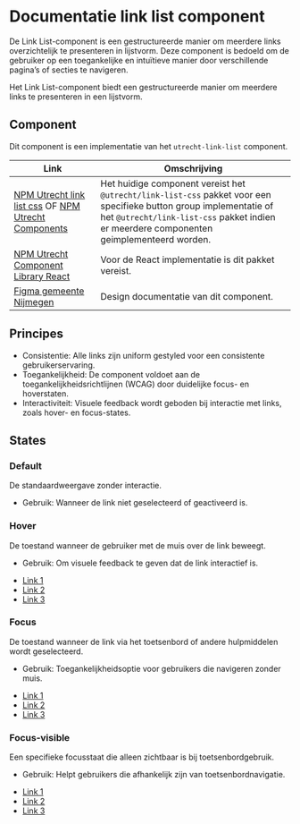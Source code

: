 
# Documentatie link list component

De Link List-component is een gestructureerde manier om meerdere links overzichtelijk te presenteren in lijstvorm. Deze component is bedoeld om de gebruiker op een toegankelijke en intuïtieve manier door verschillende pagina’s of secties te navigeren.

Het Link List-component biedt een gestructureerde manier om meerdere links te presenteren in een lijstvorm.

## Component

Dit component is een implementatie van het `utrecht-link-list` component.

| Link                                                                                                                                           | Omschrijving                                                    |
| ---------------------------------------------------------------------------------------------------------------------------------------------- | --------------------------------------------------------------- |
| [NPM Utrecht link list css](https://www.npmjs.com/package/@utrecht/link-list-css) OF [NPM Utrecht Components](https://www.npmjs.com/package/@utrecht/components)                                                                    | Het huidige component vereist het `@utrecht/link-list-css` pakket voor een specifieke button group implementatie of het `@utrecht/link-list-css` pakket indien er meerdere componenten geimplementeerd worden. |
| [NPM Utrecht Component Library React](https://www.npmjs.com/package/@utrecht/component-library-react)                                                                    | Voor de React implementatie is dit pakket vereist. |
| [Figma gemeente Nijmegen](https://www.figma.com/design/g3AieWAFD3NtkbDDTTFC30/Novio---Nijmegen-Design-System?node-id=3985-17445) | Design documentatie van dit component.    

## Principes

- Consistentie: Alle links zijn uniform gestyled voor een consistente gebruikerservaring.
- Toegankelijkheid: De component voldoet aan de toegankelijkheidsrichtlijnen (WCAG) door duidelijke focus- en hoverstaten.
- Interactiviteit: Visuele feedback wordt geboden bij interactie met links, zoals hover- en focus-states.

## States
### Default  
De standaardweergave zonder interactie.
- Gebruik: Wanneer de link niet geselecteerd of geactiveerd is.
<Canvas of={LinkList.Default} sourceState="none" />

### Hover  
De toestand wanneer de gebruiker met de muis over de link beweegt.
- Gebruik: Om visuele feedback te geven dat de link interactief is.
<Unstyled>
<div className="utrecht-document nijmegen-theme">
    <div className="preview-canvas">
        <ul role="list" class="utrecht-link-list utrecht-link-list--html-ul">
            <li class="utrecht-link-list__item">
                <a href="#"class="utrecht-link utrecht-link--hover utrecht-link--html-a utrecht-link-list__link ">
                    <i class="ti ti-chevron-right"></i>
                    <span class="utrecht-link-list__link-text">Link 1</span>
                </a>
            </li>
            <li class="utrecht-link-list__item">
                <a href="#"class="utrecht-link utrecht-link--hover utrecht-link--html-a utrecht-link-list__link">
                    <i class="ti ti-chevron-right"></i>
                    <span class="utrecht-link-list__link-text">Link 2</span>
                </a>
            </li>
            <li class="utrecht-link-list__item">
                <a href="#"class="utrecht-link utrecht-link--hover utrecht-link--html-a utrecht-link-list__link">
                    <i class="ti ti-chevron-right"></i>
                    <span class="utrecht-link-list__link-text">Link 3</span>
                </a>
            </li>
        </ul>
    </div>
</div>
</Unstyled>

### Focus  
De toestand wanneer de link via het toetsenbord of andere hulpmiddelen wordt geselecteerd.
- Gebruik: Toegankelijkheidsoptie voor gebruikers die navigeren zonder muis.
<Unstyled>
<div className="utrecht-document nijmegen-theme ">
    <div className="preview-canvas">
        <ul role="list" class="utrecht-link-list utrecht-link-list--html-ul">
            <li class="utrecht-link-list__item">
                <a href="#"class="utrecht-link utrecht-link--focus utrecht-link--html-a utrecht-link-list__link ">
                    <i class="ti ti-chevron-right"></i>
                    <span class="utrecht-link-list__link-text">Link 1</span>
                </a>
            </li>
            <li class="utrecht-link-list__item">
                <a href="#"class="utrecht-link utrecht-link--focus utrecht-link--html-a utrecht-link-list__link">
                    <i class="ti ti-chevron-right"></i>
                    <span class="utrecht-link-list__link-text">Link 2</span>
                </a>
            </li>
            <li class="utrecht-link-list__item">
                <a href="#"class="utrecht-link utrecht-link--focus utrecht-link--html-a utrecht-link-list__link">
                    <i class="ti ti-chevron-right"></i>
                    <span class="utrecht-link-list__link-text">Link 3</span>
                </a>
            </li>
        </ul>
    </div>
</div>
</Unstyled>

### Focus-visible  
Een specifieke focusstaat die alleen zichtbaar is bij toetsenbordgebruik.
- Gebruik: Helpt gebruikers die afhankelijk zijn van toetsenbordnavigatie.
<Unstyled>
<div className="utrecht-document nijmegen-theme ">
    <div className="preview-canvas">
        <ul role="list" class="utrecht-link-list utrecht-link-list--html-ul">
            <li class="utrecht-link-list__item">
                <a href="#"class="utrecht-link utrecht-link--focus utrecht-link--focus-visible utrecht-link--visible utrecht-link--html-a utrecht-link-list__link">
                    <i class="ti ti-chevron-right"></i>
                    <span class="utrecht-link-list__link-text">Link 1</span>
                </a>
            </li>
            <li class="utrecht-link-list__item">
                <a href="#"class="utrecht-link utrecht-link--focus utrecht-link--focus-visible utrecht-link--visible utrecht-link--html-a utrecht-link-list__link">
                    <i class="ti ti-chevron-right"></i>
                    <span class="utrecht-link-list__link-text">Link 2</span>
                </a>
            </li>
            <li class="utrecht-link-list__item">
                <a href="#"class="utrecht-link utrecht-link--focus utrecht-link--focus-visible utrecht-link--visible utrecht-link--html-a utrecht-link-list__link">
                    <i class="ti ti-chevron-right"></i>
                    <span class="utrecht-link-list__link-text">Link 3</span>
                </a>
            </li>
        </ul>
    </div>
</div>
</Unstyled>